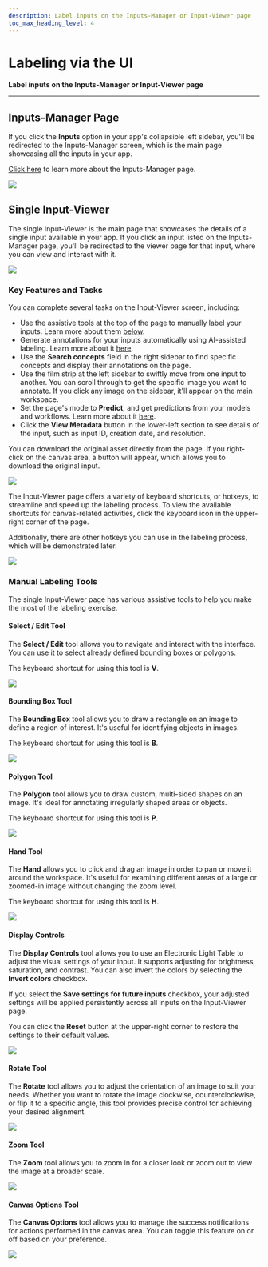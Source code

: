 ```yaml
---
description: Label inputs on the Inputs-Manager or Input-Viewer page
toc_max_heading_level: 4
---
```


# Labeling via the UI

**Label inputs on the Inputs-Manager or Input-Viewer page**
<hr />


## Inputs-Manager Page

If you click the **Inputs** option in your app's collapsible left sidebar, you'll be redirected to the Inputs-Manager screen, which is the main page showcasing all the inputs in your app.

[Click here](https://docs.clarifai.com/create-manage/inputs/#inputs-manager-screen) to learn more about the Inputs-Manager page.

![](/img/community/annotate/create_annotations_1.png)


## Single Input-Viewer

The single Input-Viewer is the main page that showcases the details of a single input available in your app. If you click an input listed on the Inputs-Manager page, you'll be redirected to the viewer page for that input, where you can view and interact with it.

![](/img/community_2/explorer_1.png)

### Key Features and Tasks 

You can complete several tasks on the Input-Viewer screen, including:

- Use the assistive tools at the top of the page to manually label your inputs. Learn more about them [below](#manual-labeling-tools). 
- Generate annotations for your inputs automatically using AI-assisted labeling. Learn more about it [here](https://docs.clarifai.com/portal-guide/annotate/ai-assist).
- Use the **Search concepts** field in the right sidebar to find specific concepts and display their annotations on the page.
- Use the film strip at the left sidebar to swiftly move from one input to another. You can scroll through to get the specific image you want to annotate. If you click any image on the sidebar, it'll appear on the main workspace.
- Set the page's mode to **Predict**, and get predictions from your models and workflows. Learn more about it [here](https://docs.clarifai.com/portal-guide/input-viewer/predictions). 
- Click the **View Metadata** button in the lower-left section to see details of the input, such as input ID, creation date, and resolution.

You can download the original asset directly from the page. If you right-click on the canvas area, a button will appear, which allows you to download the original input.

![](/img/community_2/explorer_1-2.png)

The Input-Viewer page offers a variety of keyboard shortcuts, or hotkeys, to streamline and speed up the labeling process. To view the available shortcuts for canvas-related activities, click the keyboard icon in the upper-right corner of the page. 

Additionally, there are other hotkeys you can use in the labeling process, which will be demonstrated later.

![](/img/others-2/annotate-10.png)

### Manual Labeling Tools

The single Input-Viewer page has various assistive tools to help you make the most of the labeling exercise. 

#### Select / Edit Tool

The **Select / Edit** tool allows you to navigate and interact with the interface. You can use it to select already defined bounding boxes or polygons.

The keyboard shortcut for using this tool is **V**. 

![](/img/others-2/annotate-1.png)

#### Bounding Box Tool

The **Bounding Box** tool allows you to draw a rectangle on an image to define a region of interest. It's useful for identifying objects in images.

The keyboard shortcut for using this tool is **B**. 

![](/img/others-2/annotate-2.png)

#### Polygon Tool

The **Polygon** tool allows you to draw custom, multi-sided shapes on an image. It's ideal for annotating irregularly shaped areas or objects.

The keyboard shortcut for using this tool is **P**. 

![](/img/others-2/annotate-4.png)

#### Hand Tool

The **Hand** allows you to click and drag an image in order to pan or move it around the workspace. It's useful for examining different areas of a large or zoomed-in image without changing the zoom level.

The keyboard shortcut for using this tool is **H**. 

![](/img/others-2/annotate-3.png)

#### Display Controls

The **Display Controls** tool allows you to use an Electronic Light Table to adjust the visual settings of your input. It supports adjusting for brightness, saturation, and contrast. You can also invert the colors by selecting the **Invert colors** checkbox.

If you select the **Save settings for future inputs** checkbox, your adjusted settings will be applied persistently across all inputs on the Input-Viewer page.

You can click the **Reset** button at the upper-right corner to restore the settings to their default values.

![](/img/others-2/annotate-5.png)

#### Rotate Tool

The **Rotate** tool allows you to adjust the orientation of an image to suit your needs. Whether you want to rotate the image clockwise, counterclockwise, or flip it to a specific angle, this tool provides precise control for achieving your desired alignment.
 
![](/img/others-2/annotate-6.png)

#### Zoom Tool

The **Zoom** tool allows you to zoom in for a closer look or zoom out to view the image at a broader scale.

![](/img/others-2/annotate-7.png)

#### Canvas Options Tool

The **Canvas Options** tool allows you to manage the success notifications for actions performed in the canvas area. You can toggle this feature on or off based on your preference.

![](/img/others-2/annotate-8.png)



<DocCardList items={useCurrentSidebarCategory().items}/>


